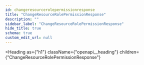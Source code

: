 ```yaml
---
id: changeresourcerolepermissionresponse
title: "ChangeResourceRolePermissionResponse"
description: ""
sidebar_label: "ChangeResourceRolePermissionResponse"
hide_title: true
schema: true
custom_edit_url: null
---
```



<Heading
  as={"h1"}
  className={"openapi__heading"}
  children={"ChangeResourceRolePermissionResponse"}
>
</Heading>





<ul>
  <SchemaItem
    collapsible={false}
    name={"success"}
    required={true}
    schemaName={"boolean"}
    qualifierMessage={undefined}
    schema={{"type":"boolean"}}
  >
    
  </SchemaItem>
</ul>
            